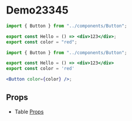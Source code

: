 # Demo23345

```jsx
import { Button } from "../components/Button";

export const Hello = () => <div>123</div>;
export const color = "red";
```

```jsx live
import { Button } from "../components/Button";

export const Hello = () => <div>123</div>
export const color = 'red'

<Button color={color} />;
```

## Props

- Table
  [Props](../components/ApiTest.tsx)
